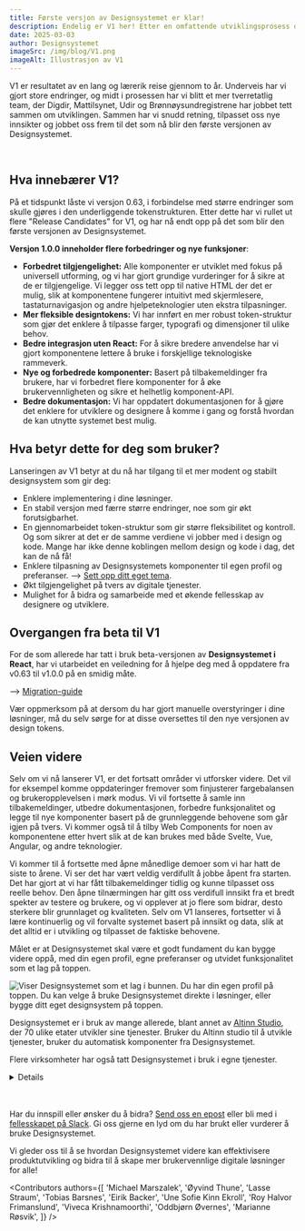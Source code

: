 ```yaml
---
title: Første versjon av Designsystemet er klar!
description: Endelig er V1 her! Etter en omfattende utviklingsprosess og tett samarbeid med flere aktører, lanserer vi nå første stabile versjon av Designsystemet!
date: 2025-03-03
author: Designsystemet
imageSrc: /img/blog/V1.png
imageAlt: Illustrasjon av V1
---
```


V1 er resultatet av en lang og lærerik reise gjennom to år. Underveis har vi gjort store endringer, og midt i prosessen har vi blitt et mer tverretatlig team, der Digdir, Mattilsynet, Udir og Brønnøysundregistrene har jobbet tett sammen om utviklingen. Sammen har vi snudd retning, tilpasset oss nye innsikter og jobbet oss frem til det som nå blir den første versjonen av Designsystemet.

<br/>

<VideoCard
  videoUrl="https://vimeo.com/1087964826?share=copy#t=0"
  title="Opptak fra lanseringen 20.mars"
  description="900 deltakere fra 270 ulike virksomheter meldte seg på lanseringen for å lære hvordan Designsystemet kan brukes, både direkte i løsninger og som et fundament for egne designsystemer."
  imageUrl="/img/blog/lansering-opptak.png"
/>


## Hva innebærer V1?

På et tidspunkt låste vi versjon 0.63, i forbindelse med større endringer som skulle gjøres i den underliggende tokenstrukturen. Etter dette har vi rullet ut flere "Release Candidates" for V1, og har nå endt opp på det som blir den første versjonen av Designsystemet.

**Versjon 1.0.0 inneholder flere forbedringer og nye funksjoner**:

- **Forbedret tilgjengelighet:** Alle komponenter er utviklet med fokus på universell utforming, og vi har gjort grundige vurderinger for å sikre at de er tilgjengelige. Vi legger oss tett opp til native HTML der det er mulig, slik at komponentene fungerer intuitivt med skjermlesere, tastaturnavigasjon og andre hjelpeteknologier uten ekstra tilpasninger.
- **Mer fleksible designtokens:** Vi har innført en mer robust token-struktur som gjør det enklere å tilpasse farger, typografi og dimensjoner til ulike behov.
- **Bedre integrasjon uten React:** For å sikre bredere anvendelse har vi gjort komponentene lettere å bruke i forskjellige teknologiske rammeverk.
- **Nye og forbedrede komponenter:** Basert på tilbakemeldinger fra brukere, har vi forbedret flere komponenter for å øke brukervennligheten og sikre et helhetlig komponent-API.
- **Bedre dokumentasjon:** Vi har oppdatert dokumentasjonen for å gjøre det enklere for utviklere og designere å komme i gang og forstå hvordan de kan utnytte systemet best mulig.

## Hva betyr dette for deg som bruker?

Lanseringen av V1 betyr at du nå har tilgang til et mer modent og stabilt designsystem som gir deg:

- Enklere implementering i dine løsninger.
- En stabil versjon med færre større endringer, noe som gir økt forutsigbarhet.
- En gjennomarbeidet token-struktur som gir større fleksibilitet og kontroll. Og som sikrer at det er de samme verdiene vi jobber med i design og kode. Mange har ikke denne koblingen mellom design og kode i dag, det kan de nå få!
- Enklere tilpasning av Designsystemets komponenter til egen profil og preferanser. --> [Sett opp ditt eget tema](/no/fundamentals/for-designers/own-theme).
- Økt tilgjengelighet på tvers av digitale tjenester.
- Mulighet for å bidra og samarbeide med et økende fellesskap av designere og utviklere.

## Overgangen fra beta til V1
For de som allerede har tatt i bruk beta-versjonen av **Designsystemet i React**, har vi utarbeidet en veiledning for å hjelpe deg med å oppdatere fra v0.63 til v1.0.0 på en smidig måte.

--> [Migration-guide](https://github.com/digdir/designsystemet/blob/main/packages/react/MIGRATION.md)

Vær oppmerksom på at dersom du har gjort manuelle overstyringer i dine løsninger, må du selv sørge for at disse oversettes til den nye versjonen av design tokens. 

## Veien videre
Selv om vi nå lanserer V1, er det fortsatt områder vi utforsker videre. Det vil for eksempel komme oppdateringer fremover som finjusterer fargebalansen og brukeropplevelsen i mørk modus. Vi vil fortsette å samle inn tilbakemeldinger, utbedre dokumentasjonen, forbedre funksjonalitet og legge til nye komponenter basert på de grunnleggende behovene som går igjen på tvers. Vi kommer også til å tilby Web Components for noen av komponentene etter hvert slik at de kan brukes med både Svelte, Vue, Angular, og andre teknologier.

Vi kommer til å fortsette med åpne månedlige demoer som vi har hatt de siste to årene. Vi ser det har vært veldig verdifullt å jobbe åpent fra starten. Det har gjort at vi har fått tilbakemeldinger tidlig og kunne tilpasset oss reelle behov. Den åpne tilnærmingen har gitt oss verdifull innsikt fra et bredt spekter av testere og brukere, og vi opplever at jo flere som bidrar, desto sterkere blir grunnlaget og kvaliteten. Selv om V1 lanseres, fortsetter vi å lære kontinuerlig og vil forvalte systemet basert på innsikt og data, slik at det alltid er i utvikling og tilpasset de faktiske behovene.

Målet er at Designsystemet skal være et godt fundament du kan bygge videre oppå, med din egen profil, egne preferanser og utvidet funksjonalitet som et lag på toppen. 

<Image
  src='/img/lagvis-bruk.png'
  alt='Viser Designsystemet som et lag i bunnen. Du har din egen profil på toppen. Du kan velge å bruke Designsystemet direkte i løsninger, eller bygge ditt eget designsystem på toppen.'
  boxShadow={false}
  caption='Noen velger å bygge sitt eget designsystem på toppen av Designsystemet, mens andre bruker det direkte i løsninger. '
/>


Designsystemet er i bruk av mange allerede, blant annet av [Altinn Studio](https://altinn.studio/), der 70 ulike etater utvikler sine tjenester. Bruker du Altinn studio til å utvikle tjenester, bruker du automatisk komponenter fra Designsystemet.

Flere virksomheter har også tatt Designsystemet i bruk i egne tjenester. 

<Card data-color='neutral'>
  <Details>
    <DetailsSummary>Eksempler på bruk</DetailsSummary>
    <DetailsContent>
    - [Mattilsynet](https://www.mattilsynet.no/) bygger sitt designsystem oppå Designsystemet.
- [Utdanningsdirektoratet](https://www.udir.no/) bygger sitt designsystem oppå Designsystemet.
- [Brønnøysundregistrene](https://www.brreg.no/) har tatt i bruk Designsystemet på bl.a. [Virksomhetsopplysninger](https://virksomhet.brreg.no/no/oppslag/enheter) og [Støtteregister](https://stotte.brreg.no/no/oppslag/stoettetildeling).
- [Data.norge.no](https://data.norge.no) bruker tokens, komponenter og mønstre fra Designsystemet.
- [Tolletaten](https://www.toll.no/) har tatt i bruk Designsystemet på sine nettsider.
- [KS Digital](https://ksdigital.no/) har tatt i bruk Designsystemet på blant annet [ledsagerbevis.no](https://ledsagerbevis.no/).
- [Arbeidstilsynet](https://www.arbeidstilsynet.no/) har tatt i bruk Designsystemet på sine nettsider. 
- [Hjelpeside for fellesløsninger](https://eid.difi.no/no) bruker tokens og komponenter fra Designsystemet.
- [Digdir.no](https://www.digdir.no/), [UU-tilsynet](https://www.uutilsynet.no/), [UU-status](https://uustatus.no/), [samarbeidsportalen](https://samarbeid.digdir.no/) bruker tokens fra Designsystemet. 

<br/>
    </DetailsContent>
  </Details>
</Card>

<br/>
<br/>

Har du innspill eller ønsker du å bidra? [Send oss en epost](mailto:designsystem@digdir.no) eller bli med i [fellesskapet på Slack](http://designsystemet.no/slack). Gi oss gjerne en lyd om du har brukt eller vurderer å bruke Designsystemet. 

Vi gleder oss til å se hvordan Designsystemet videre kan effektivisere produktutvikling og bidra til å skape mer brukervennlige digitale løsninger for alle! 




<Contributors
  authors={[
    'Michael Marszalek',
    'Øyvind Thune',
    'Lasse Straum',
    'Tobias Barsnes',
    'Eirik Backer',
    'Une Sofie Kinn Ekroll',
    'Roy Halvor Frimanslund',
    'Viveca Krishnamoorthi',
    'Oddbjørn Øvernes',
    'Marianne Røsvik',
  ]}
/>
